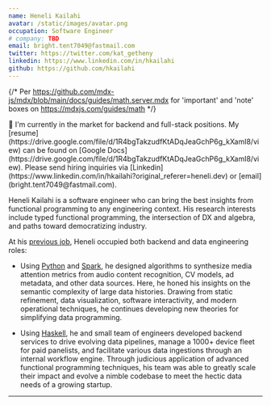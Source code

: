 ```yaml
---
name: Heneli Kailahi
avatar: /static/images/avatar.png
occupation: Software Engineer
# company: TBD
email: bright.tent7049@fastmail.com
twitter: https://twitter.com/kat_getheny
linkedin: https://www.linkedin.com/in/hkailahi
github: https://github.com/hkailahi
---
```

{/* Per https://github.com/mdx-js/mdx/blob/main/docs/guides/math.server.mdx for 'important' and 'note' boxes on https://mdxjs.com/guides/math */}

<Note type='info'>
👋 I'm currently in the market for backend and full-stack positions. My [resume](https://drive.google.com/file/d/1R4bgTakzudfKtADqJeaGchP6g_kXamI8/view) can be found on [Google Docs](https://drive.google.com/file/d/1R4bgTakzudfKtADqJeaGchP6g_kXamI8/view). Please send hiring inquiries via [Linkedin](https://www.linkedin.com/in/hkailahi?original_referer=heneli.dev) or [email](bright.tent7049@fastmail.com).
</Note>

Heneli Kailahi is a software engineer who can bring the best insights from functional programming to any engineering context. His research interests include typed functional programming, the intersection of DX and algebra, and paths toward democratizing industry.

At his [previous job](https://www.tvisioninsights.com/), Heneli occupied both backend and data engineering roles:

* Using [Python](https://www.python.org/) and [Spark](https://spark.apache.org/), he designed algorithms to synthesize media attention metrics from audio content recognition, CV models, ad metadata, and other data sources. Here, he honed his insights on the semantic complexity of large data histories. Drawing from static refinement, data visualization, software interactivity, and modern operational techniques, he continues developing new theories for simplifying data programming.

* Using [Haskell](https://www.haskell.org/), he and small team of engineers developed backend services to drive evolving data pipelines, manage a 1000+ device fleet for paid panelists, and facilitate various data ingestions through an internal workflow engine. Through judicious application of advanced functional programming techniques, his team was able to greatly scale their impact and evolve a nimble codebase to meet the hectic data needs of a growing startup.

---